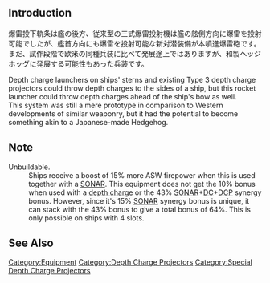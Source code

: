 {{EquipmentInfo|288}}

==Introduction==
爆雷投下軌条は艦の後方、従来型の三式爆雷投射機は艦の舷側方向に爆雷を投射可能でしたが、艦首方向にも爆雷を投射可能な新対潜装備が本噴進爆雷砲です。<br>
まだ、試作段階で欧米の同種兵装に比べて発展途上ではありますが、和製ヘッジホッグに発展する可能性もあった兵装です。

Depth charge launchers on ships' sterns and existing Type 3 depth charge projectors could throw depth charges to the sides of a ship, but this rocket launcher could throw depth charges ahead of the ship's bow as well.<br>
This system was still a mere prototype in comparison to Western developments of similar weaponry, but it had the potential to become something akin to a Japanese-made Hedgehog. 

==Note==
;Unbuildable.
:Ships receive a boost of 15% more ASW firepower when this is used together with a [[:Category:SONAR|SONAR]]. This equipment does not get the 10% bonus when used with a [[:Category:Depth Charges|depth charge]] or the 43% [[:Category:SONAR|SONAR]]+[[:Category:Depth Charges|DC]]+[[:Category:Depth Charge Projectors|DCP]] synergy bonus. However, since it's 15% [[:Category:SONAR|SONAR]] synergy bonus is unique, it can stack with the 43% bonus to give a total bonus of 64%. This is only possible on ships with 4 slots.

==See Also==

{{Equipmentlist}}
[[Category:Equipment]]
[[Category:Depth Charge Projectors]]
[[Category:Special Depth Charge Projectors]]